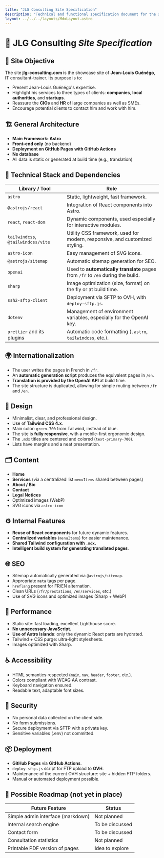 ```yaml
---
title: "JLG Consulting Site Specification"
description: "Technical and functional specification document for the showcase site jlg-consulting.com"
layout: ../../../layouts/MdxLayout.astro
---
```



# 📄 JLG Consulting _Site Specification_

## 🧭 Site Objective

The site **jlg-consulting.com** is the showcase site of **Jean-Louis Guénégo**, IT consultant-trainer. Its purpose is to:

- Present Jean-Louis Guénégo's expertise.
- Highlight his services to three types of clients: **companies**, **local authorities**, and **startups**.
- Reassure the **CIOs** and **HR** of large companies as well as SMEs.
- Encourage potential clients to contact him and work with him.

## 🏗️ General Architecture

- **Main Framework: Astro**
- **Front-end only** (no backend)
- **Deployment on GitHub Pages with GitHub Actions**
- **No database**
- All data is static or generated at build time (e.g., translation)

## 🧩 Technical Stack and Dependencies

| Library / Tool                     | Role                                                                                         |
| ---------------------------------- | -------------------------------------------------------------------------------------------- |
| `astro`                            | Static, lightweight, fast framework.                                                         |
| `@astrojs/react`                   | Integration of React components into Astro.                                                  |
| `react`, `react-dom`               | Dynamic components, used especially for interactive modules.                                 |
| `tailwindcss`, `@tailwindcss/vite` | Utility CSS framework, used for modern, responsive, and customized styling.                 |
| `astro-icon`                       | Easy management of SVG icons.                                                                |
| `@astrojs/sitemap`                 | Automatic sitemap generation for SEO.                                                        |
| `openai`                           | Used to **automatically translate** pages from `/fr` to `/en` during the build.            |
| `sharp`                            | Image optimization (size, format) on the fly or at build time.                              |
| `ssh2-sftp-client`                 | Deployment via SFTP to OVH, with `deploy-sftp.js`.                                         |
| `dotenv`                           | Management of environment variables, especially for the OpenAI key.                         |
| `prettier` and its plugins         | Automatic code formatting (`.astro`, `tailwindcss`, etc.).                                   |

## 🌍 Internationalization

- The user writes the pages in French in `/fr`.
- An **automatic generation script** produces the equivalent pages in `/en`.
- **Translation is provided by the OpenAI API** at build time.
- The site structure is duplicated, allowing for simple routing between `/fr` and `/en`.

## 🎨 Design

- Minimalist, clear, and professional design.
- Use of **Tailwind CSS 4.x**.
- Main color: `green-700` from Tailwind, instead of blue.
- The site is **fully responsive**, with a mobile-first ergonomic design.
- The `.mdx` titles are centered and colored (`text-primary-700`).
- Lists have margins and a neat presentation.

## 🗂️ Content

- **Home**
- **Services** (via a centralized list `menuItems` shared between pages)
- **About / Bio**
- **Contact**
- **Legal Notices**
- Optimized images (WebP)
- SVG icons via `astro-icon`

## ⚙️ Internal Features

- **Reuse of React components** for future dynamic features.
- **Centralized variables** (`menuItems`) for easier maintenance.
- **Shared Tailwind configuration with `.mdx`.**
- **Intelligent build system for generating translated pages**.

## 🌐 SEO

- Sitemap automatically generated via `@astrojs/sitemap`.
- Appropriate `meta` tags per page.
- `hreflang` present for FR/EN alternation.
- Clean URLs (`/fr/prestations`, `/en/services`, etc.)
- Use of SVG icons and optimized images (Sharp + WebP)

## 🚀 Performance

- Static site: fast loading, excellent Lighthouse score.
- **No unnecessary JavaScript**.
- **Use of Astro Islands**: only the dynamic React parts are hydrated.
- Tailwind + CSS purge: ultra-light stylesheets.
- Images optimized with Sharp.

## ♿ Accessibility

- HTML semantics respected (`main`, `nav`, `header`, `footer`, etc.).
- Colors compliant with WCAG AA contrast.
- Keyboard navigation ensured.
- Readable text, adaptable font sizes.

## 🔐 Security

- No personal data collected on the client side.
- No form submissions.
- Secure deployment via SFTP with a private key.
- Sensitive variables (.env) not committed.

## 📦 Deployment

- **GitHub Pages** via **GitHub Actions**.
- `deploy-sftp.js` script for FTP upload to **OVH**.
- Maintenance of the current OVH structure: site + hidden FTP folders.
- Manual or automated deployment possible.

## 📘 Possible Roadmap (not yet in place)

| Future Feature                     | Status         |
| ---------------------------------- | -------------- |
| Simple admin interface (markdown)  | Not planned    |
| Internal search engine             | To be discussed |
| Contact form                       | To be discussed |
| Consultation statistics            | Not planned    |
| Printable PDF version of pages     | Idea to explore |